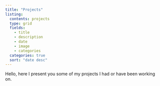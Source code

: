 ```yaml
---
title: "Projects"
listing:
  contents: projects
  type: grid
  fields: 
    - title
    - description
    - date
    - image
    - categories
  categories: true
  sort: "date desc" 
---
```


Hello, here I present you some of my projects I had or have been working on.
